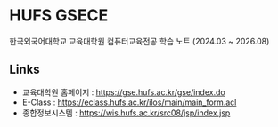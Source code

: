 # HUFS GSECE

한국외국어대학교 교육대학원 컴퓨터교육전공 학습 노트 (2024.03 ~ 2026.08)

## Links

- 교육대학원 홈페이지 : https://gse.hufs.ac.kr/gse/index.do
- E-Class : https://eclass.hufs.ac.kr/ilos/main/main_form.acl
- 종합정보시스템 : https://wis.hufs.ac.kr/src08/jsp/index.jsp
